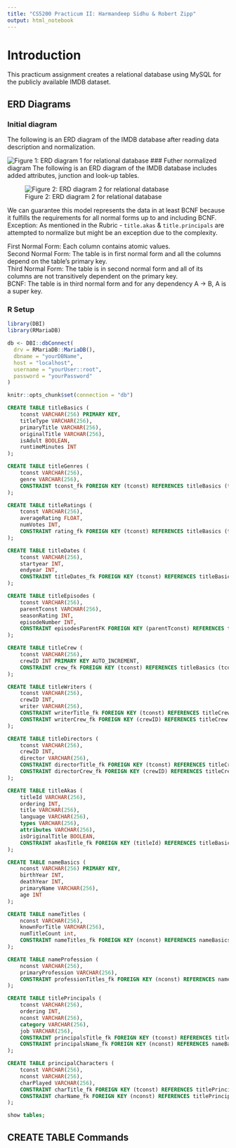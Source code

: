 ```yaml
---
title: "CS5200 Practicum II: Harmandeep Sidhu & Robert Zipp"
output: html_notebook
---
```


# Introduction

This practicum assignment creates a relational database using MySQL for the publicly available IMDB dataset. 

## ERD Diagrams

### Initial diagram
The following is an ERD diagram of the IMDB database after reading data description and normalization. 

![Figure 1: ERD diagram 1 for relational database](ERD.png)
### Futher normalized diagram
The following is an ERD diagram of the IMDB database includes added attributes, junction and look-up tables. 

![Figure 2: ERD diagram 2 for relational database](Updated ERD.jpeg)


We can guarantee this model represents the data in at least BCNF because it fulfills the requirements for all normal forms up to and including BCNF.
Exception: As mentioned in the Rubric - ```title.akas``` & ```title.principals``` are attempted to normalize but might be an exception due to the complexity.

First Normal Form: Each column contains atomic values.  
Second Normal Form: The table is in first normal form and all the columns depend on the table's primary key.  
Third Normal Form: The table is in second normal form and all of its columns are not transitively dependent on the primary key.  
BCNF: The table is in third normal form and for any dependency A -> B, A is a super key.

### R Setup

```r

library(DBI)
library(RMariaDB)

db <- DBI::dbConnect(
  drv = RMariaDB::MariaDB(),
  dbname = "yourDBName",
  host = "localhost",
  username = "yourUser::root",
  password = "yourPassword"
)

knitr::opts_chunk$set(connection = "db")

```

```sql
CREATE TABLE titleBasics (
    tconst VARCHAR(256) PRIMARY KEY,
    titleType VARCHAR(256),
    primaryTitle VARCHAR(256),
    originalTitle VARCHAR(256),
    isAdult BOOLEAN,
    runtimeMinutes INT
);

```

```sql

CREATE TABLE titleGenres (
	tconst VARCHAR(256),
    genre VARCHAR(256),
    CONSTRAINT tconst_fk FOREIGN KEY (tconst) REFERENCES titleBasics (tconst)
);
```

```sql
CREATE TABLE titleRatings (
	tconst VARCHAR(256),
    averageRating FLOAT,
    numVotes INT,
    CONSTRAINT rating_fk FOREIGN KEY (tconst) REFERENCES titleBasics (tconst)
);
```

```sql
CREATE TABLE titleDates (
	tconst VARCHAR(256),
    startyear INT,
    endyear INT,
    CONSTRAINT titleDates_fk FOREIGN KEY (tconst) REFERENCES titleBasics (tconst)
);
```

```sql
CREATE TABLE titleEpisodes (
	tconst VARCHAR(256),
    parentTconst VARCHAR(256),
    seasonRating INT,
    episodeNumber INT,
    CONSTRAINT episodesParentFK FOREIGN KEY (parentTconst) REFERENCES titleBasics (tconst)
);
```

```sql
CREATE TABLE titleCrew (
	tconst VARCHAR(256),
    crewID INT PRIMARY KEY AUTO_INCREMENT,
    CONSTRAINT crew_fk FOREIGN KEY (tconst) REFERENCES titleBasics (tconst)
);
```

```sql
CREATE TABLE titleWriters (
	tconst VARCHAR(256),
    crewID INT,
    writer VARCHAR(256),
    CONSTRAINT writerTitle_fk FOREIGN KEY (tconst) REFERENCES titleCrew (tconst),
	CONSTRAINT writerCrew_fk FOREIGN KEY (crewID) REFERENCES titleCrew (crewID)
);
```

```sql
CREATE TABLE titleDirectors (
	tconst VARCHAR(256),
    crewID INT,
    director VARCHAR(256),
    CONSTRAINT directorTitle_fk FOREIGN KEY (tconst) REFERENCES titleCrew (tconst),
	CONSTRAINT directorCrew_fk FOREIGN KEY (crewID) REFERENCES titleCrew (crewID)
);
```

```sql
CREATE TABLE titleAkas (
	titleId VARCHAR(256),
    ordering INT,
    title VARCHAR(256),
    language VARCHAR(256),
    types VARCHAR(256),
    attributes VARCHAR(256),
    isOriginalTitle BOOLEAN,
    CONSTRAINT akasTitle_fk FOREIGN KEY (titleId) REFERENCES titleBasics (tconst)
);
```

```sql
CREATE TABLE nameBasics (
    nconst VARCHAR(256) PRIMARY KEY,
    birthYear INT,
    deathYear INT,
    primaryName VARCHAR(256),
    age INT
);
```

```sql
CREATE TABLE nameTitles (
	nconst VARCHAR(256),
    knownForTitle VARCHAR(256),
    numTitleCount int,
    CONSTRAINT nameTitles_fk FOREIGN KEY (nconst) REFERENCES nameBasics (nconst)
);
```

```sql
CREATE TABLE nameProfession (
	nconst VARCHAR(256),
    primaryProfession VARCHAR(256),
    CONSTRAINT professionTitles_fk FOREIGN KEY (nconst) REFERENCES nameBasics (nconst)
);

```

```sql
CREATE TABLE titlePrincipals (
	tconst VARCHAR(256),
    ordering INT,
    nconst VARCHAR(256),
    category VARCHAR(256),
    job VARCHAR(256),
    CONSTRAINT principalsTitle_fk FOREIGN KEY (tconst) REFERENCES titleBasics (tconst),
    CONSTRAINT principalsName_fk FOREIGN KEY (nconst) REFERENCES nameBasics (nconst)
);
```

```sql
CREATE TABLE principalCharacters (
	tconst VARCHAR(256),
    nconst VARCHAR(256),
    charPlayed VARCHAR(256),
    CONSTRAINT charTitle_fk FOREIGN KEY (tconst) REFERENCES titlePrincipals (tconst),
    CONSTRAINT charName_fk FOREIGN KEY (nconst) REFERENCES titlePrincipals (nconst)
);
```

```sql
show tables;
```


## CREATE TABLE Commands

